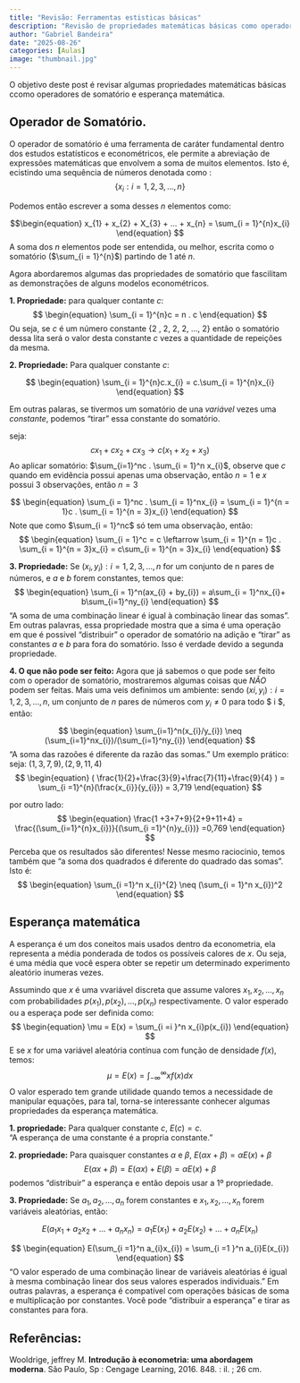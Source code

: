 ```yaml
---
title: "Revisão: Ferramentas estisticas básicas"
description: "Revisão de propriedades matemáticas básicas como operadores de somatório e esperança matemática"
author: "Gabriel Bandeira"
date: "2025-08-26"
categories: [Aulas]
image: "thumbnail.jpg"
---
```



O objetivo deste post é revisar algumas propriedades matemáticas básicas ccomo operadores de somatório e esperança matemática.

## Operador de Somatório.

O operador de somatório é uma ferramenta de caráter fundamental dentro dos estudos estatísticos e econométricos, ele permite a abreviação de expressões matemáticas que envolvem a soma de muitos elementos. Isto é, ecistindo uma sequência de números denotada como :
$$\begin{equation}
 \left\{ x_{i}: i = 1, 2, 3, ... , n \right\}
\end{equation} $$

Podemos então escrever a soma desses $n$ elementos como:

$$\begin{equation}
 x_{1} +  x_{2} + X_{3} + ... + x_{n} = \sum_{i = 1}^{n}x_{i}
 \end{equation}
$$
A soma dos $n$ elementos pode ser entendida, ou melhor, escrita como o somatório  ($\sum_{i = 1}^{n}$) partindo de $1$ até $n$. 

Agora abordaremos algumas das propriedades de somatório que fascilitam as demonstrações de alguns modelos econométricos.

**1. Propriedade:** para qualquer contante $c$:
$$ 
\begin{equation}
 \sum_{i = 1}^{n}c = n . c
\end{equation}
$$
Ou seja, se $c$ é um número constante {2 , 2, 2, 2, ..., 2} então o somatório dessa lita será o valor desta constante $c$ vezes a quantidade de repeições da mesma. 

**2. Propriedade:** Para qualquer constante $c$:
 
$$ 
\begin{equation}
 \sum_{i = 1}^{n}c.x_{i} = c.\sum_{i = 1}^{n}x_{i} 
\end{equation}
$$

 Em outras palaras, se tivermos um somatório de una $variável$ vezes uma $constante$, podemos "tirar" essa constante do somatório.

 seja: 
$$
\begin{equation}
cx_{1} + cx_{2} + cx_{3} \rightarrow c(x_{1} + x_{2} + x_{3})
\end{equation}
$$
 Ao aplicar somatório: $\sum_{i=1}^nc . \sum_{i = 1}^n x_{i}$, observe que $c$ quando em evidência possui apenas uma observação, então $n = 1$ e $x$ possui 3 observações, então $n = 3$

 $$
\begin{equation}
\sum_{i = 1}^nc . \sum_{i = 1}^nx_{i} = \sum_{i = 1}^{n = 1}c . \sum_{i = 1}^{n = 3}x_{i}
\end{equation}
 $$
Note que como $\sum_{i = 1}^nc$ só tem uma observação, então:
 $$
\begin{equation}
\sum_{i = 1}^c = c \leftarrow \sum_{i = 1}^{n = 1}c . \sum_{i = 1}^{n = 3}x_{i} = c\sum_{i = 1}^{n = 3}x_{i}
\end{equation}
 $$

**3. Propriedade:** Se ${(x_{i}, y_{i}): i = 1, 2, 3, ... , n}$ for um conjunto de n pares de números, e $a$ e $b$ forem constantes, temos que:
$$
\begin{equation}
\sum_{i = 1}^n(ax_{i} + by_{i}) = a\sum_{i = 1}^nx_{i}+ b\sum_{i=1}^ny_{i}
\end{equation}
$$
"A soma de uma combinação linear é igual à combinação linear das somas". Em outras palavras, essa propriedade mostra que a sima é uma operação em que é possivel "distribuir" o operador de somatório na adição e "tirar" as constantes $a$ e $b$ para fora do somatório. Isso é verdade devido a segunda propriedade.

**4. O que não pode ser feito:**
Agora que já sabemos o que pode ser feito com o operador de somatório, mostraremos algumas coisas que *NÃO* podem ser feitas.
Mais uma veis definimos um ambiente:
sendo ${(x{i}, y_{i}): i = 1, 2, 3, ... , n}$, um conjunto de $n$ pares de números com $y_{i} \neq 0$ para todo $ i $, então:

$$
\begin{equation}
\sum_{i=1}^n(x_{i}/y_{i}) \neq (\sum_{i=1}^nx_{i})/(\sum_{i=1}^ny_{i})
\end{equation}
$$
"A soma das razoões é diferente da razão das somas."
Um exemplo prático:
seja: ${(1,3,7,9), (2,9,11,4)}$
$$ 
\begin{equation}
( \frac{1}{2}+\frac{3}{9}+\frac{7}{11}+\frac{9}{4} ) = \sum_{i =1}^{n}(\frac{x_{i}}{y_{i}}) = 3,719
\end{equation}
$$

por outro lado:
$$ 
\begin{equation}
\frac{1 +3+7+9}{2+9+11+4} = \frac{(\sum_{i=1}^{n}x_{i})}{(\sum_{i =1}^{n}y_{i})} =0,769
\end{equation}
$$
Perceba que os resultados são diferentes!
Nesse mesmo raciocinio, temos também que "a soma dos quadrados é diferente do quadrado das somas". Isto é:
$$
\begin{equation}
\sum_{i =1}^n x_{i}^{2} \neq (\sum_{i = 1}^n x_{i})^2
\end{equation}
$$

## Esperança matemática

A esperança é um dos coneitos mais usados dentro da econometria, ela representa a média ponderada de todos os possíveis calores de $x$. Ou seja, é uma média que você espera obter se repetir um determinado experimento aleatório inumeras vezes.

Assumindo que $x$ é uma vvariável discreta que assume valores ${x_{1}, x_{2}, ... , x_{n}}$ com probabilidades ${p(x_{1}), p(x_{2}), ... , p(x_{n})}$ respectivamente. O valor esperado ou a esperaça pode ser definida como:
$$
\begin{equation}
 \mu = E(x) = \sum_{i =i }^n x_{i}p(x_{i})
\end{equation}
$$
E se $x$ for uma variável aleatória contínua com função de densidade $f(x)$, temos:
$$
\begin{equation}
 \mu = E(x) = \int_{-\infty }^{\infty} xf(x)dx
\end{equation}
$$
O valor esperado tem grande utilidade quando temos a necessidade de manipular equações, para tal, torna-se interessante conhecer algumas propriedades da esperança matemática.

**1. propriedade:**
Para qualquer constante $c$, $E(c)=c$.\
"A esperança de uma constante é a propria constante."

**2. propriedade:**
Para quaisquer constantes $\alpha$ e $\beta$, $E(\alpha x + \beta) = \alpha E(x)+\beta$
$$
\begin{equation}
E(\alpha x + \beta) = E(\alpha x) + E(\beta) = \alpha E(x) +\beta
\end{equation}
$$
podemos "distribuir" a esperança e então depois usar a 1º propriedade.

**3. Propriedade:** Se ${a_{1}, a_{2}, ... ,  a_{n}}$ forem constantes e ${x_{1}, x_{2}, ... ,  x_{n}}$ forem variáveis aleatórias, então:

$$
\begin{equation}
E(a_{1}x_{1} + a_{2}x_{2}+ ... + a_{n}x_{n}) = a_{1}E(x_{1}) + a_{2}E(x_{2})+ ... + a_{n}E(x_{n})
\end{equation}
$$

$$
\begin{equation}
E(\sum_{i =1}^n a_{i}x_{i}) = \sum_{i  =1 }^n a_{i}E(x_{i})
\end{equation}
$$
"O valor esperado de uma combinação linear de variáveis aleatórias é igual à mesma combinação linear dos seus valores esperados individuais." Em outras palavras, a esperança é compatível com operações básicas de soma e multiplicação por constantes. Você pode "distribuir a esperança" e tirar as constantes para fora.

## Referências:
Wooldrige, jeffrey M. **Introdução à econometria: uma abordagem moderna**. São Paulo, Sp : Cengage Learning, 2016. 848. : il. ; 26 cm.
